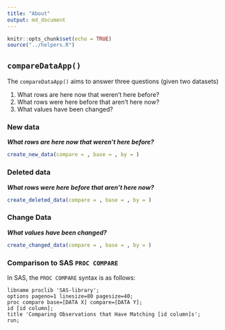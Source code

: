 ```yaml
---
title: "About"
output: md_document
---
```


```r
knitr::opts_chunk$set(echo = TRUE)
source("../helpers.R")
```

## `compareDataApp()`

The `compareDataApp()` aims to answer three questions (given two datasets)

1. What rows are here now that weren't here before?  
2. What rows were here before that aren't here now?   
3. What values have been changed?   

### New data 

***What rows are here now that weren't here before?***

```r
create_new_data(compare = , base = , by = )
```


### Deleted data 

***What rows were here before that aren't here now?***

```r
create_deleted_data(compare = , base = , by = )
```

### Change Data 

***What values have been changed?***

```r
create_changed_data(compare = , base = , by = )
```


### Comparison to SAS `PROC COMPARE` 

In SAS, the `PROC COMPARE` syntax is as follows:

```sas
libname proclib 'SAS-library';
options pageno=1 linesize=80 pagesize=40;
proc compare base=[DATA X] compare=[DATA Y];
id [id column];
title 'Comparing Observations that Have Matching [id column]s';
run;
```





